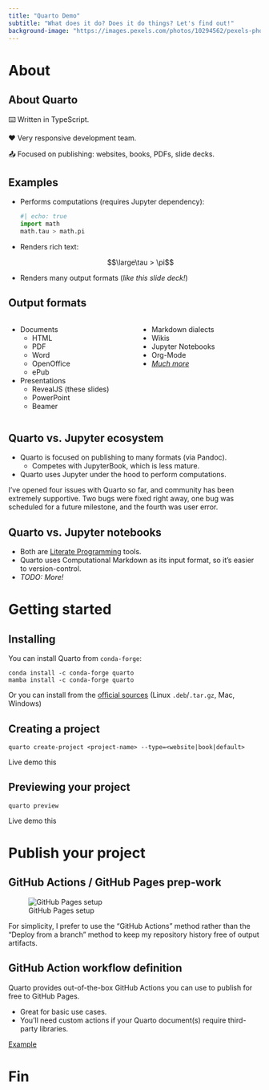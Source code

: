 ```yaml
---
title: "Quarto Demo"
subtitle: "What does it do? Does it do things? Let's find out!"
background-image: "https://images.pexels.com/photos/10294562/pexels-photo-10294562.jpeg?auto=compress&cs=tinysrgb&w=1260&h=750&dpr=1"
---
```


# About

## About Quarto

⌨️ Written in TypeScript.

❤️ Very responsive development team.

📤 Focused on publishing: websites, books, PDFs, slide decks.


## Examples

* Performs computations (requires Jupyter dependency): 

  ```python
  #| echo: true
  import math
  math.tau > math.pi
  ```

* Renders rich text:

  $$\large\tau > \pi$$

* Renders many output formats (_like this slide deck!_)


## Output formats {.smaller}

:::::: {.columns}

::: {.column width="50%"}
* Documents
    * HTML
    * PDF
    * Word
    * OpenOffice
    * ePub
* Presentations
    * RevealJS (these slides)
    * PowerPoint
    * Beamer
:::

::: {.column width="50%"}
* Markdown dialects
* Wikis
* Jupyter Notebooks
* Org-Mode
* [_Much more_](https://quarto.org/docs/output-formats/all-formats.html)
:::

::::::


## Quarto vs. Jupyter ecosystem

* Quarto is focused on publishing to many formats (via Pandoc).
    * Competes with JupyterBook, which is less mature.
* Quarto uses Jupyter under the hood to perform computations.

::: {.notes}
I've opened four issues with Quarto so far, and community has been extremely
supportive. Two bugs were fixed right away, one bug was scheduled for a future
milestone, and the fourth was user error.
:::


## Quarto vs. Jupyter notebooks

* Both are [Literate Programming](https://en.wikipedia.org/wiki/Literate_programming)
  tools.
* Quarto uses Computational Markdown as its input format, so it's easier to
  version-control.
* _TODO: More!_


# Getting started

## Installing

You can install Quarto from `conda-forge`:

```
conda install -c conda-forge quarto
mamba install -c conda-forge quarto
```

Or you can install from the [official
sources](https://quarto.org/docs/download/) (Linux `.deb`/`.tar.gz`, Mac,
Windows)


## Creating a project

```
quarto create-project <project-name> --type=<website|book|default>
```

::: {.notes}
Live demo this
:::


## Previewing your project

```
quarto preview
```

::: {.notes}
Live demo this
:::


# Publish your project


## GitHub Actions / GitHub Pages prep-work

![GitHub Pages setup](/_media/github-pages-setup.png)

::: {.notes}
For simplicity, I prefer to use the "GitHub Actions" method rather than the
"Deploy from a branch" method to keep my repository history free of output
artifacts.
:::


## GitHub Action workflow definition

Quarto provides out-of-the-box GitHub Actions you can use to publish for free
to GitHub Pages.

* Great for basic use cases.
* You'll need custom actions if your Quarto document(s) require third-party libraries.

[Example](https://github.com/nsidc/quarto-demo/blob/main/.github/workflows/publish-to-github-pages.yml)


# Fin
